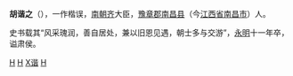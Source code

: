 '''胡谐之'''（{{bd|443年||493年||catIdx=H}}），一作楷误，[[南朝齐|南朝齐]]大臣，[[豫章郡|豫章郡]][[南昌县|南昌县]]（今[[江西省|江西省]][[南昌市|南昌市]]）人。

史书载其“风采瑰润，善自居处，兼以旧恩见遇，朝士多与交游”，[[永明|永明]]十一年卒，谥肃侯。

[[Category:南齐官员|H]]
[[Category:南昌人|H]]
[[Category:胡姓|X谐]]
[[Category:谥肃|H]]